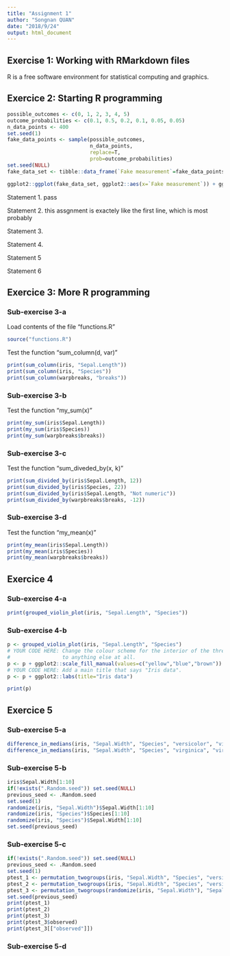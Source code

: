 ```yaml
---
title: "Assignment 1"
author: "Songnan QUAN"
date: "2018/9/24"
output: html_document
---
```



## Exercise 1: Working with RMarkdown files
R is a free software environment for statistical computing and graphics.


## Exercice 2: Starting R programming
```r
possible_outcomes <- c(0, 1, 2, 3, 4, 5)
outcome_probabilities <- c(0.1, 0.5, 0.2, 0.1, 0.05, 0.05)
n_data_points <- 400
set.seed(1)
fake_data_points <- sample(possible_outcomes,
                           n_data_points,
                           replace=T,
                           prob=outcome_probabilities)
set.seed(NULL)
fake_data_set <- tibble::data_frame(`Fake measurement`=fake_data_points)
```

```r
ggplot2::ggplot(fake_data_set, ggplot2::aes(x=`Fake measurement`)) + ggplot2::geom_histogram(bins=5, colour="black", fill="lightgrey")
```

Statement 1. pass
  
Statement 2. this assgnment is exactely like the first line, which is most probably 

Statement 3.

Statement 4.

Statement 5

Statement 6


## Exercice 3: More R programming

### Sub-exercise 3-a

Load contents of the file "functions.R"
```r
source("functions.R")
```

Test the function "sum_column(d, var)"
```r
print(sum_column(iris, "Sepal.Length"))
print(sum_column(iris, "Species"))
print(sum_column(warpbreaks, "breaks"))
```

### Sub-exercise 3-b
Test the function "my_sum(x)"
```r
print(my_sum(iris$Sepal.Length))
print(my_sum(iris$Species))
print(my_sum(warpbreaks$breaks))
```

### Sub-exercise 3-c
Test the function "sum_diveded_by(x, k)"
```r
print(sum_divided_by(iris$Sepal.Length, 12))
print(sum_divided_by(iris$Species, 22))
print(sum_divided_by(iris$Sepal.Length, "Not numeric"))
print(sum_divided_by(warpbreaks$breaks, -12))
```

### Sub-exercise 3-d
Test the function "my_mean(x)"
```r
print(my_mean(iris$Sepal.Length))
print(my_mean(iris$Species))
print(my_mean(warpbreaks$breaks))
```


## Exercice 4

### Sub-exercise 4-a
```r
print(grouped_violin_plot(iris, "Sepal.Length", "Species"))
```

### Sub-exercise 4-b
```r
p <- grouped_violin_plot(iris, "Sepal.Length", "Species")
# YOUR CODE HERE: Change the colour scheme for the interior of the three violin plots
#                 to anything else at all.
p <- p + ggplot2::scale_fill_manual(values=c("yellow","blue","brown"))
# YOUR CODE HERE: Add a main title that says "Iris data".
p <- p + ggplot2::labs(title="Iris data")

print(p)
```


## Exercice 5

### Sub-exercise 5-a
```r
difference_in_medians(iris, "Sepal.Width", "Species", "versicolor", "virginica")
difference_in_medians(iris, "Sepal.Width", "Species", "virginica", "virginica")
```

### Sub-exercise 5-b
```r
iris$Sepal.Width[1:10]
if(!exists(".Random.seed")) set.seed(NULL)
previous_seed <- .Random.seed
set.seed(1)
randomize(iris, "Sepal.Width")$Sepal.Width[1:10]
randomize(iris, "Species")$Species[1:10]
randomize(iris, "Species")$Sepal.Width[1:10]
set.seed(previous_seed)
```

### Sub-exercise 5-c
```r
if(!exists(".Random.seed")) set.seed(NULL)
previous_seed <- .Random.seed
set.seed(1)
ptest_1 <- permutation_twogroups(iris, "Sepal.Width", "Species", "versicolor","virginica", difference_in_medians, n_samples=10)
ptest_2 <- permutation_twogroups(iris, "Sepal.Width", "Species", "versicolor","virginica", difference_in_medians, n_samples=10)
ptest_3 <- permutation_twogroups(randomize(iris, "Sepal.Width"), "Sepal.Width","Species", "versicolor", "virginica",difference_in_medians, n_samples=10)
set.seed(previous_seed)
print(ptest_1)
print(ptest_2)
print(ptest_3)
print(ptest_3$observed)
print(ptest_3[["observed"]])

```

### Sub-exercise 5-d
